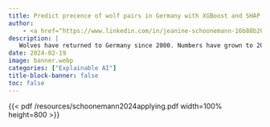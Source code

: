 ```yaml
---
title: Predict precence of wolf pairs in Germany with XGBoost and SHAP
author:
    - <a href="https://www.linkedin.com/in/jeanine-schoonemann-16b88b20/">Jeanine Schoonemann et al.</a>
description: |
   Wolves have returned to Germany since 2000. Numbers have grown to 209 territorial pairs in 2021. XGBoost machine learning, combined with SHAP analysis is applied to predict German wolf pair presence in 2022 for 10 × 10 km grid cells. The model predicted well, with 0.91 as the AUC. SHAP analysis ranked the variables: distance to the closest neighboring wolf pair was the main driver for a grid cell to become occupied by a wolf pair. The clustering tendency of related wolves seems to be an important explanatory factor here. Second was the percentage of wooded area. The next eight variables related to wolf presence in the preceding year, except at fifth, eighth and tenth position in the total order: human density (square root) in the grid, percentage arable land and road density respectively. The SHAP analysis also provided crucial added value in identifying a variable that had threshold values where its contribution to the prediction changed from positive to negative or vice versa. For instance, low density of people increased the probability of wolf pair presence, whereas a high density decreased this probability. The combination of techniques is new in wolf management and conservation, allowing for the focusing of educational and financial resources. The original article can be read online <a href="https://rdcu.be/dDTmY">here</a>.
date: 2024-02-19
image: banner.webp
categories: ["Explainable AI"]
title-block-banner: false
toc: false
---
```


{{< pdf /resources/schoonemann2024applying.pdf width=100% height=800 >}}
